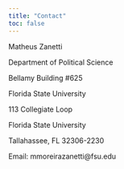 ```yaml
---
title: "Contact"
toc: false
---
```


Matheus Zanetti 

Department of Political Science

Bellamy Building #625

Florida State University

113 Collegiate Loop

Florida State University

Tallahassee, FL 32306-2230


Email: mmoreirazanetti@fsu.edu